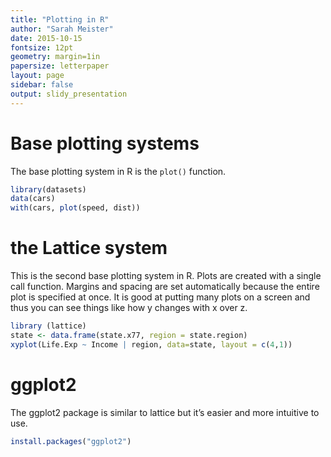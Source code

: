 ```yaml
---
title: "Plotting in R"
author: "Sarah Meister"
date: 2015-10-15
fontsize: 12pt
geometry: margin=1in
papersize: letterpaper
layout: page
sidebar: false
output: slidy_presentation
---
```


# Base plotting systems #

The base plotting system in R is the `plot()` function. 

```r
library(datasets)
data(cars)
with(cars, plot(speed, dist))

```

# the Lattice system #

This is the second base plotting system in R. Plots are created with a single call function. Margins and spacing are set automatically because the entire plot is specified at once. It is good at putting many plots on a screen and thus you can see things like how y changes with x over z. 

```r
library (lattice)
state <- data.frame(state.x77, region = state.region)
xyplot(Life.Exp ~ Income | region, data=state, layout = c(4,1))

```

# ggplot2 #

The ggplot2 package is similar to lattice but it's easier and more intuitive to use. 

 ```r
 install.packages("ggplot2")
 ```